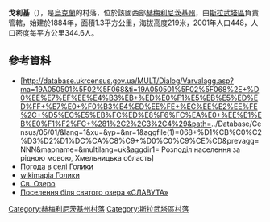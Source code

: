 {{coord|50|13|17|N|26|53|28|E|scale:100000|display=title}}

'''戈利基'''（{{lang-uk|Голики}}），是[[烏克蘭|烏克蘭]]的村落，位於該國西部[[赫梅利尼茨基州|赫梅利尼茨基州]]，由[[斯拉武塔區|斯拉武塔區]]負責管轄，始建於1884年，面積1.3平方公里，海拔高度219米，2001年人口448，人口密度每平方公里344.6人。

==參考資料==
*[http://database.ukrcensus.gov.ua/MULT/Dialog/Varvalagg.asp?ma=19A050501%5F02%5F068&ti=19A050501%5F02%5F068%2E+%D0%EE%E7%EF%EE%E4%B3%EB+%ED%E0%F1%E5%EB%E5%ED%ED%FF+%E7%E0+%F0%B3%E4%ED%EE%FE+%EC%EE%E2%EE%FE%2C+%D5%EC%E5%EB%FC%ED%E8%F6%FC%EA%E0+%EE%E1%EB%E0%F1%F2%FC+%281%2C2%2C3%2C4%29&path=../Database/Census/05/01/&lang=1&xu=&yp=&nr=1&aggfile(1)=068+%D1%CB%C0%C2%D3%D2%D1%DC%CA%C8%C9+%D0%C0%C9%CE%CD&prevagg=NNN&mapname=&multilang=uk&aggdir1= Розподіл населення за рідною мовою, Хмельницька область] {{Wayback|url=http://database.ukrcensus.gov.ua/MULT/Dialog/Varvalagg.asp?ma=19A050501_02_068&ti=19A050501_02_068.+%D0%EE%E7%EF%EE%E4%B3%EB+%ED%E0%F1%E5%EB%E5%ED%ED%FF+%E7%E0+%F0%B3%E4%ED%EE%FE+%EC%EE%E2%EE%FE%2C+%D5%EC%E5%EB%FC%ED%E8%F6%FC%EA%E0+%EE%E1%EB%E0%F1%F2%FC+%281%2C2%2C3%2C4%29&path=..%2FDatabase%2FCensus%2F05%2F01%2F&lang=1&xu=&yp=&nr=1&aggfile%281%29=068+%D1%CB%C0%C2%D3%D2%D1%DC%CA%C8%C9+%D0%C0%C9%CE%CD&prevagg=NNN&mapname=&multilang=uk&aggdir1= |date=20160304200450 }}
* [http://weather.in.ua/ua/hmel'nickaja/5346 Погода в селі Голики] {{Wayback|url=http://weather.in.ua/ua/hmel'nickaja/5346 |date=20111220074357 }}
* [http://wikimapia.org/#lat=50.2194791&lon=26.8766785&z=14&l=37&m=b wikimapia Голики] {{WebCite|url=https://www.webcitation.org/61CZ2O6Sc?url=http://wikimapia.org/#lat=50.2194791&lon=26.8766785&z=14&l=37&m=b |date=20110825123910 |dateformat=iso }}
* [http://ua.vlasenko.net/svyate_ozero/index.html Св. Озеро] {{Wayback|url=http://ua.vlasenko.net/svyate_ozero/index.html |date=20190308050736 }}
* [https://web.archive.org/web/20160305004130/http://www.slavuta.info/index.php?page_add=page_stattya&year=2011&month=12&key=1324154509&nameph1=1.jpg&nameph2=2.jpg&nameph3=3.jpg Поселення біля святого озера «СЛАВУТА»]

{{DEFAULTSORT:Голики}}
[[Category:赫梅利尼茨基州村落|Category:赫梅利尼茨基州村落]]
[[Category:斯拉武塔區村落|Category:斯拉武塔區村落]]


{{Khmelnytskyi-geo-stub}}